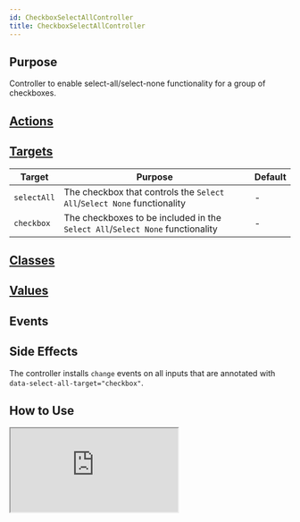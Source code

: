 ```yaml
---
id: CheckboxSelectAllController
title: CheckboxSelectAllController
---
```




## Purpose

Controller to enable select-all/select-none functionality for a group of checkboxes.


## [Actions](https://stimulus.hotwire.dev/reference/actions)


<NoActions/>

## [Targets](https://stimulus.hotwire.dev/reference/targets)

| Target | Purpose | Default |
| --- | --- | --- |
| `selectAll` | The checkbox that controls the `Select All`/`Select None` functionality | - |
| `checkbox` | The checkboxes to be included in the `Select All`/`Select None` functionality | - |

## [Classes](https://stimulus.hotwire.dev/reference/classes)


<NoClasses/>

## [Values](https://stimulus.hotwire.dev/reference/values)


<NoValues/>

## Events


<NoEvents/>

## Side Effects

The controller installs `change` events on all inputs that are annotated with `data-select-all-target="checkbox"`.


## How to Use

<iframe
  src="https://codesandbox.io/embed/checkboxselectallcontroller-3mv8g?fontsize=14&hidenavigation=1&theme=dark"
  style={{width: "100%", height: "500px", border: "0", borderRadius: "4px", overflow: "hidden"}}
  sandbox="allow-forms allow-modals allow-popups allow-presentation allow-same-origin allow-scripts"
/>

